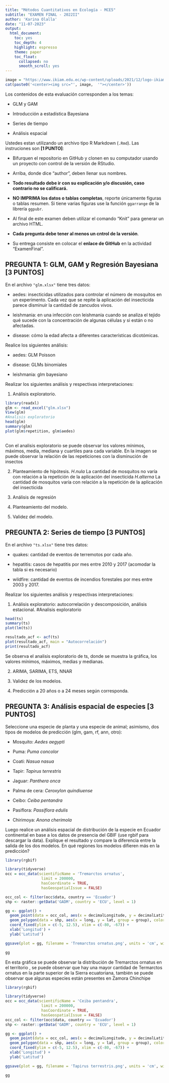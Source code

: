 ---
title: "Métodos Cuantitativos en Ecología - MCE5"
subtitle: "EXAMEN FINAL - 2022II"
author: 'Karina Olalla'
date: "11-07-2023"
output:
  html_document:
    toc: yes
    toc_depth: 4
    highlight: espresso
    theme: paper
    toc_float:
      collapsed: no
      smooth_scroll: yes
---

```{r echo = FALSE, results = 'asis'}
image = "https://www.ikiam.edu.ec/wp-content/uploads/2021/12/logo-ikiam-1.png"
cat(paste0('<center><img src="', image,  '"></center>')) 
```

Los contenidos de esta evaluación corresponden a los temas:

-   GLM y GAM

-   Introducción a estadística Bayesiana

-   Series de tiempo

-   Análisis espacial


Ustedes estan utilizando un archivo tipo R Markdown (`.Rmd`). Las instruciones son **[1 PUNTO]**:

-   Bifurquen el repositorio en GitHub y clonen en su computador usando un proyecto con control de la versión de RStudio.

-   Arriba, donde dice "author", deben llenar sus nombres.

-   **Todo resultado debe ir con su explicación y/o discusión, caso contrario no se calificará.**

-   **NO IMPRIMA los datos o tablas completas**, reporte únicamente figuras o tablas resumen. Si tiene varias figuras use la función `ggarrange` de la librería `ggpubr`.  

-   Al final de este examen deben utilizar el comando "Knit" para generar un archivo HTML.

-   **Cada pregunta debe tener al menos un cntrol de la versión**.

-   Su entrega consiste en colocar el **enlace de GitHub** en la actividad "ExamenFinal".

## **PREGUNTA 1: GLM, GAM y Regresión Bayesiana [3 PUNTOS]**

En el archivo `"glm.xlsx"` tiene tres datos: 

- aedes: insecticidas utilizados para controlar el número de mosquitos en un experimento. Cada vez que se repite la aplicación del insecticida parece disminuir la cantidad de zancudos vivos.

- leishmania: en una infección con leishmania cuando se analiza el tejido qué sucede con la concentración de algunas células y si están o no afectadas. 

- disease: cómo la edad afecta a diferentes características dicotómicas. 

Realice los siguientes análisis: 

- aedes: GLM Poisson

- disease: GLMs binomiales

- leishmania: glm bayesiano

Realizar los siguientes análisis y respectivas interpretaciones: 

1. Análisis exploratorio.

```{r}
library(readxl)
glm <- read_excel("glm.xlsx")
View(glm)
#Analisis exploratorio
head(glm)
summary(glm)
plot(glm$repetition, glm$aedes)
 
```
Con el analisis exploratorio se puede observar los valores mínimos, máximos, media, mediana y cuartiles para cada variable.
En la imagen se puede observar la relación de las repeticiones con la disminución de insectos 

2. Planteamiento de hipótesis.
$H.nula$ La cantidad de mosquitos no varía con relación a la repetición de la aplicación del insecticida
$H.alterna$ La cantidad de mosquitos varía con relación a la repetición de la aplicación del insecticida

3. Análisis de regresión 


4. Planteamiento del modelo. 

5. Validez del modelo.





## **PREGUNTA 2: Series de tiempo [3 PUNTOS]**

En el archivo `"ts.xlsx"` tiene tres datos: 

- quakes: cantidad de eventos de terremotos por cada año.

- hepatitis: casos de hepatitis por mes entre 2010 y 2017 (acomodar la tabla si es necesario) 

- wildfire: cantidad de eventos de incendios forestales por mes entre 2003 y 2017.



Realizar los siguientes análisis y respectivas interpretaciones: 

1. Análisis exploratorio: autocorrelación y descomposición, análisis estacional.
#Analisis exploratorio
```{r}
head(ts)
summary(ts)
plot(lm(ts))
```
```{r}
resultado_acf <- acf(ts)
plot(resultado_acf, main = "Autocorrelación")
print(resultado_acf)
```


Se observa el analisis exploratorio de ts, donde se muestra la gráfica, los valores mínimos, máximos, medias y medianas. 



2. ARIMA, SARIMA, ETS, NNAR

3. Validez de los modelos.

4. Predicción a 20 años o a 24 meses según corresponda. 



## **PREGUNTA 3: Análisis espacial de especies [3 PUNTOS]**

Seleccione una especie de planta y una especie de animal; asimismo, dos tipos de modelos de predicción (glm, gam, rf, ann, otro): 

- Mosquito: *Aedes aegypti*

- Puma: *Puma concolor*

- Coati: *Nasua nasua*

- Tapir: *Tapirus terrestris*

- Jaguar: *Panthera onca*

- Palma de cera: *Ceroxylon quindiuense*

- Ceibo: *Ceiba pentandra* 

- Pasiflora: *Passiflora edulis*

- Chirimoya: *Anona cherimola*

Luego realice un análisis espacial de distribución de la especie en Ecuador continental en base a los datos de presencia del GBIF (use rgbif para descargar la data). Explique el resultado y compare la diferencia entre la salida de los dos modelos. En qué regiones los modelos difieren más en la predicción?   

```{r}
library(rgbif)

library(tidyverse)
occ = occ_data(scientificName = 'Tremarctos ornatus', 
                limit = 200000, 
                hasCoordinate = TRUE, 
                hasGeospatialIssue = FALSE)

occ_col <- filter(occ$data, country == 'Ecuador')
shp <- raster::getData('GADM', country = 'ECU', level = 1)

gg <- ggplot() +
  geom_point(data = occ_col, aes(x = decimalLongitude, y = decimalLatitude), color = 'pink') +
  geom_polygon(data = shp, aes(x = long, y = lat, group = group), color = 'grey', fill = NA) +
  coord_fixed(ylim = c(-5, 12.5), xlim = c(-80, -67)) +
  xlab('Longitud') +
  ylab('Latitud')

ggsave(plot = gg, filename = 'Tremarctos ornatus.png', units = 'cm', width = 12, height = 16, dpi = 300)

gg

```
En esta gráfica se puede observar la distribución de Tremarctos ornatus en el territorio , se puede observar que hay una mayor cantidad de Termarctos ornatus en la parte superior de la Sierra ecuatoriana, también se puede observar que algunas especies están presentes en Zamora Chinchipe 

```{r}
library(rgbif)

library(tidyverse)
occ = occ_data(scientificName = 'Ceiba pentandra', 
                limit = 200000, 
                hasCoordinate = TRUE, 
                hasGeospatialIssue = FALSE)
occ_col <- filter(occ$data, country == 'Ecuador')
shp <- raster::getData('GADM', country = 'ECU', level = 1)

gg <- ggplot() +
  geom_point(data = occ_col, aes(x = decimalLongitude, y = decimalLatitude), color = 'black') +
  geom_polygon(data = shp, aes(x = long, y = lat, group = group), color = 'grey', fill = NA) +
  coord_fixed(ylim = c(-5, 12.5), xlim = c(-80, -67)) +
  xlab('Longitud') +
  ylab('Latitud')

ggsave(plot = gg, filename = 'Tapirus terrestris.png', units = 'cm', width = 12, height = 16, dpi = 300)

gg
```




